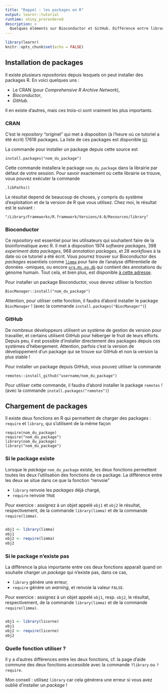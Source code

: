 ```yaml
---
title: "Rappel : les packages en R"
output: learnr::tutorial
runtime: shiny_prerendered
description: >
  Quelques éléments sur Bioconductor et GitHub. Différence entre library et require.
---
```


```r
library(learnr)
knitr::opts_chunk$set(echo = FALSE)
```

## Installation de packages

Il existe plusieurs *repositories* depuis lesquels on peut installer des packages R. En voici quelques uns :

 * Le CRAN (pour *Comprehensive R Archive Network*),
 * *Bioconductor*,
 * *GitHub*.

Il en existe d'autres, mais ces trois-ci sont vraiment les plus importants.

### CRAN

C'est le *repository* "originel" qui met à disposition (à l'heure où ce tutoriel a été écrit) 17618 packages. La liste de ces packages est disponible [ici](https://cran.r-project.org/web/packages/available_packages_by_name.html).

La commande pour installer un package depuis cette source est

```
install.packages("nom_du_package")
```

Cette commande installera le package `nom_du_package` dans la librairie par défaut de votre session. Pour savoir exactement où cette librairie se trouve, vous pouvez exécuter la commande 

```
.libPaths()
```

Le résultat depend de beaucoup de choses, y compris du système d'exploitation et de la version de R que vous utilisez. Chez moi, le résultat est le suivant :

```
"/Library/Frameworks/R.framework/Versions/4.0/Resources/library"
```

### Bioconductor

Ce *repository* est essentiel pour les utilisateurs qui souhaitent faire de la bioinformatique avec R. Il met à disposition 1974 *software packages*, 398 *experiment data packages*, 968 *annotation packages*, et 28 *workflows* à la date où ce tutoriel a été écrit. Vous pourrez trouver sur Bioconductor des *packages* essentiels comme [`limma`](https://bioconductor.org/packages/release/bioc/html/limma.html) pour faire de l'analyse différentielle de données -omiques, ou encore [`org.Hs.eg.db`](https://bioconductor.org/packages/release/data/annotation/html/org.Hs.eg.db.html) qui contient des annotations du génome humain. Tout cela, et bien plus, est disponible [à cette adresse](https://bioconductor.org).

Pour installer un package Bioconductor, vous devrez utiliser la fonction

```
BiocManager::install("nom_du_package")
```

Attention, pour utiliser cette fonction, il faudra d'abord installer le package `BiocManager` ! (avec la commande `install.packages("BiocManager")`)


### GitHub

De nombreux développeurs utilisent un système de gestion de version pour travailler, et certains utilisent GitHub pour héberger le fruit de leurs efforts. Depuis peu, il est possible d'installer directement des packages depuis ces systèmes d'hébergement. Attention, parfois c'est la version de développement d'un package qui se trouve sur GitHub et non la version la plus stable !

Pour installer un package depuis GitHub, vous pouvez utiliser la commande 

```
remotes::install_github("username/nom_du_package")
```

Pour utiliser cette commande, il faudra d'abord installer le package `remotes` ! (avec la commande `install.packages("remotes")`)


## Chargement de packages

Il existe deux fonctions en R qui permettent de charger des packages : `require` et `library`, qui s'utilisent de la même façon

```
require(nom_du_package)
require("nom_du_package")
library(nom_du_package)
library("nom_du_package")
```

### Si le package existe

Lorsque le *package* `nom_du_package` existe, les deux fonctions permettent toutes les deux l'utilisation des fonctions de ce package. La différence entre les deux se situe dans ce que la fonction "renvoie"

  * `library` renvoie les *packages* déjà chargé,
  * `require` renvoie `TRUE`
  
Pour exercice : assignez à un objet appelé `obj1` et `obj2` le résultat, respectivement, de la commande `library(limma)` et de la commande `require(limma)`.

```r

```

```r
obj1 <- library(limma)
obj1
obj2 <- require(limma)
obj2
```

### Si le package n'existe pas

La différence la plus importante entre ces deux fonctions apparaît quand on souhaite charger un *package* qui n'existe pas, dans ce cas,

 * `library` génère une erreur,
 * `require` génère un *warning*, et renvoie la valeur `FALSE`.

Pour exercice : assignez à un objet appelé `obj1`, resp. `obj2`, le résultat, respectivement, de la commande `library(limma)` et de la commande `require(limma)`.

```r

```

```r
obj1 <- library(licorne)
obj1
obj2 <- require(licorne)
obj2
```

### Quelle fonction utiliser ?

Il y a d'autres différences entre les deux fonctions, cf. la page d'aide commune des deux fonctions accessible avec la commande `?library` ou `?require`.

Mon conseil : utilisez `library` car cela générera une erreur si vous avez oublié d'installer un *package* ! 

